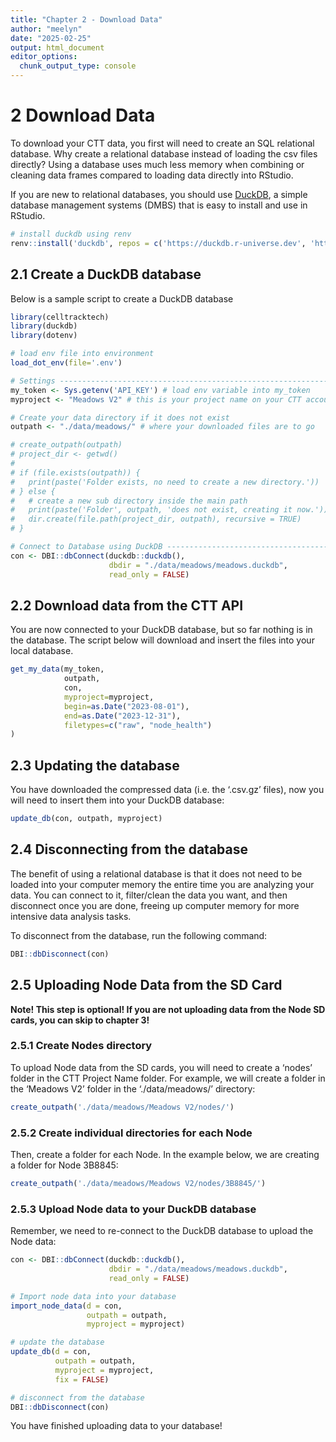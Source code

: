 ```yaml
---
title: "Chapter 2 - Download Data"
author: "meelyn"
date: "2025-02-25"
output: html_document
editor_options: 
  chunk_output_type: console
---
```


# 2 Download Data

To download your CTT data, you first will need to create an SQL relational database. Why create a relational database instead of loading the csv files directly? Using a database uses much less memory when combining or cleaning data frames compared to loading data directly into RStudio. 

If you are new to relational databases, you should use [DuckDB](https://duckdb.org/why_duckdb), a simple database management systems (DMBS) that is easy to install and use in RStudio.

```r
# install duckdb using renv
renv::install('duckdb', repos = c('https://duckdb.r-universe.dev', 'https://cloud.r-project.org'))
```

## 2.1 Create a DuckDB database

Below is a sample script to create a DuckDB database

```r
library(celltracktech)
library(duckdb)
library(dotenv)

# load env file into environment
load_dot_env(file='.env')

# Settings ----------------------------------------------------------------
my_token <- Sys.getenv('API_KEY') # load env variable into my_token
myproject <- "Meadows V2" # this is your project name on your CTT account, here we are using the CTT project 'Meadows V2'

# Create your data directory if it does not exist
outpath <- "./data/meadows/" # where your downloaded files are to go

# create_outpath(outpath)
# project_dir <- getwd()
# 
# if (file.exists(outpath)) {
#   print(paste('Folder exists, no need to create a new directory.'))
# } else {
#   # create a new sub directory inside the main path
#   print(paste('Folder', outpath, 'does not exist, creating it now.'))
#   dir.create(file.path(project_dir, outpath), recursive = TRUE)
# }

# Connect to Database using DuckDB -----------------------------------------------------
con <- DBI::dbConnect(duckdb::duckdb(), 
                      dbdir = "./data/meadows/meadows.duckdb", 
                      read_only = FALSE)
```


## 2.2 Download data from the CTT API

You are now connected to your DuckDB database, but so far nothing is in the database. The script below will download and insert the files into your local database.
```r
get_my_data(my_token,
            outpath, 
            con, 
            myproject=myproject, 
            begin=as.Date("2023-08-01"), 
            end=as.Date("2023-12-31"), 
            filetypes=c("raw", "node_health")
)
```

## 2.3 Updating the database

You have downloaded the compressed data (i.e. the '.csv.gz' files), now you will need to insert them into your DuckDB database:

```r
update_db(con, outpath, myproject)
```

## 2.4 Disconnecting from the database

The benefit of using a relational database is that it does not need to be loaded into your computer memory the entire time you are analyzing your data. You can connect to it, filter/clean the data you want, and then disconnect once you are done, freeing up computer memory for more intensive data analysis tasks.

To disconnect from the database, run the following command:
```r
DBI::dbDisconnect(con)
```

## 2.5 Uploading Node Data from the SD Card

**Note! This step is optional! If you are not uploading data from the Node SD cards, you can skip to chapter 3!**

### 2.5.1 Create Nodes directory

To upload Node data from the SD cards, you will need to create a 'nodes' folder in the CTT Project Name folder. For example, we will create a folder in the 'Meadows V2' folder in the './data/meadows/' directory:

```r
create_outpath('./data/meadows/Meadows V2/nodes/')
```

### 2.5.2 Create individual directories for each Node

Then, create a folder for each Node. In the example below, we are creating a folder for Node 3B8845:

```r
create_outpath('./data/meadows/Meadows V2/nodes/3B8845/')
```

### 2.5.3 Upload Node data to your DuckDB database

Remember, we need to re-connect to the DuckDB database to upload the Node data:
```r
con <- DBI::dbConnect(duckdb::duckdb(), 
                      dbdir = "./data/meadows/meadows.duckdb", 
                      read_only = FALSE)

# Import node data into your database
import_node_data(d = con,
                 outpath = outpath,
                 myproject = myproject)

# update the database
update_db(d = con,
          outpath = outpath,
          myproject = myproject,
          fix = FALSE)

# disconnect from the database
DBI::dbDisconnect(con)
```

You have finished uploading data to your database!
